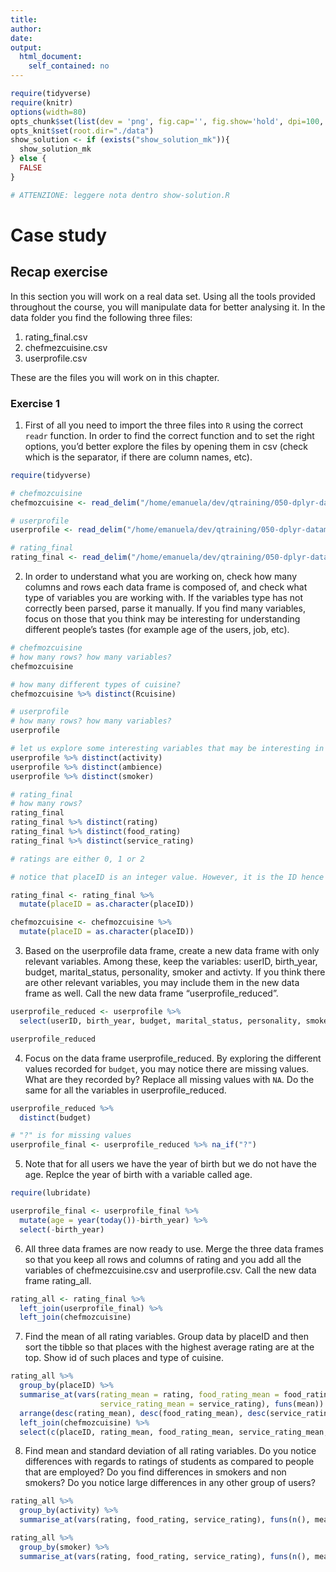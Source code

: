 ```yaml
---
title: 
author:
date: 
output:
  html_document:
    self_contained: no
---
```


```r
require(tidyverse) 
require(knitr) 
options(width=80)
opts_chunk$set(list(dev = 'png', fig.cap='', fig.show='hold', dpi=100, fig.width=7, fig.height=7, fig.pos='H!'))#, fig.path="figures/lm-"))
opts_knit$set(root.dir="./data")
show_solution <- if (exists("show_solution_mk")){
  show_solution_mk
} else {
  FALSE
}

# ATTENZIONE: leggere nota dentro show-solution.R
```


Case study
================================

## Recap exercise
In this section you will work on a real data set. Using all the tools provided throughout the course, you will manipulate data for better analysing it. In the data folder you find the following three files:

1. rating_final.csv
2. chefmezcuisine.csv
3. userprofile.csv

These are the files you will work on in this chapter.


### Exercise 1

1. First of all you need to import the three files into `R` using the correct `readr` function. In order to find the correct function and to set the right options, you'd better explore the files by opening them in csv (check which is the separator, if there are column names, etc). 

```r
require(tidyverse)

# chefmozcuisine
chefmozcuisine <- read_delim("/home/emanuela/dev/qtraining/050-dplyr-datamanage/exercises/data/chefmozcuisine.csv", delim = ",", col_names = T)

# userprofile
userprofile <- read_delim("/home/emanuela/dev/qtraining/050-dplyr-datamanage/exercises/data/userprofile.csv", delim = ",", col_names = T)

# rating_final
rating_final <- read_delim("/home/emanuela/dev/qtraining/050-dplyr-datamanage/exercises/data/rating_final.csv", delim = ",", col_names = T)
```


2. In order to understand what you are working on, check how many columns and rows each data frame is composed of, and check what type of variables you are working with. If the variables type has not correctly been parsed, parse it manually. If you find many variables, focus on those that you think may be interesting for understanding different people's tastes (for example age of the users, job, etc).

```r

# chefmozcuisine
# how many rows? how many variables?
chefmozcuisine

# how many different types of cuisine?
chefmozcuisine %>% distinct(Rcuisine)

# userprofile
# how many rows? how many variables?
userprofile

# let us explore some interesting variables that may be interesting in future analysis
userprofile %>% distinct(activity)
userprofile %>% distinct(ambience)
userprofile %>% distinct(smoker)

# rating_final
# how many rows?
rating_final
rating_final %>% distinct(rating)
rating_final %>% distinct(food_rating)
rating_final %>% distinct(service_rating)

# ratings are either 0, 1 or 2

# notice that placeID is an integer value. However, it is the ID hence you will calculate no statistics on it. You may as well force it to a character vector.

rating_final <- rating_final %>% 
  mutate(placeID = as.character(placeID))

chefmozcuisine <- chefmozcuisine %>% 
  mutate(placeID = as.character(placeID))

```


3. Based on the userprofile data frame, create a new data frame with only relevant variables. Among these, keep the variables: userID, birth_year, budget, marital_status,  personality, smoker and activty. If you think there are other relevant variables, you may include them in the new data frame as well. Call the new data frame "userprofile_reduced".

```r
userprofile_reduced <- userprofile %>% 
  select(userID, birth_year, budget, marital_status, personality, smoker, activity)

userprofile_reduced
```


4. Focus on the data frame userprofile_reduced. By exploring the different values recorded for `budget`, you may notice there are missing values. What are they recorded by? Replace all missing values with `NA`.  Do the same for all the variables in userprofile_reduced.


```r
userprofile_reduced %>% 
  distinct(budget)

# "?" is for missing values
userprofile_final <- userprofile_reduced %>% na_if("?")

```


5. Note that for all users we have the year of birth but we do not have the age. Replce the year of birth with a variable called age.

```r
require(lubridate)

userprofile_final <- userprofile_final %>% 
  mutate(age = year(today())-birth_year) %>% 
  select(-birth_year)
```


6. All three data frames are now ready to use. Merge the three data frames so that you keep all rows and columns of rating and you add all the variables of chefmezcuisine.csv and userprofile.csv. Call the new data frame rating_all.

```r
rating_all <- rating_final %>% 
  left_join(userprofile_final) %>% 
  left_join(chefmozcuisine)
```


7. Find the mean of all rating variables. Group data by placeID and then sort the tibble so that places with the highest average rating are at the top. Show id of such places and type of cuisine.


```r
rating_all %>% 
  group_by(placeID) %>%
  summarise_at(vars(rating_mean = rating, food_rating_mean = food_rating, 
                    service_rating_mean = service_rating), funs(mean)) %>%
  arrange(desc(rating_mean), desc(food_rating_mean), desc(service_rating_mean)) %>%
  left_join(chefmozcuisine) %>%
  select(c(placeID, rating_mean, food_rating_mean, service_rating_mean, Rcuisine))
```


8. Find mean and standard deviation of all rating variables. Do you notice differences with regards to ratings of students as compared to people that are employed? Do you find differences in smokers and non smokers? Do you notice large differences in any other group of users?


```r
rating_all %>% 
  group_by(activity) %>%
  summarise_at(vars(rating, food_rating, service_rating), funs(n(), mean, sd))

rating_all %>% 
  group_by(smoker) %>%
  summarise_at(vars(rating, food_rating, service_rating), funs(n(), mean, sd))
```


